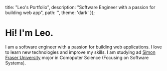 
  title: "Leo's Portfolio",
  description: "Software Engineer with a passion for building web app",
  path: '',
  theme: 'dark'
});

# Hi! I'm Leo.


I am a software engineer with a passion for building web applications. I love to learn new technologies and improve my skills. I am studying ad [Simon Fraser University](https://www.sfu.ca/) mojor in Comoputer Science (Focusing on Software Systems).


　

<ReturnButton />
